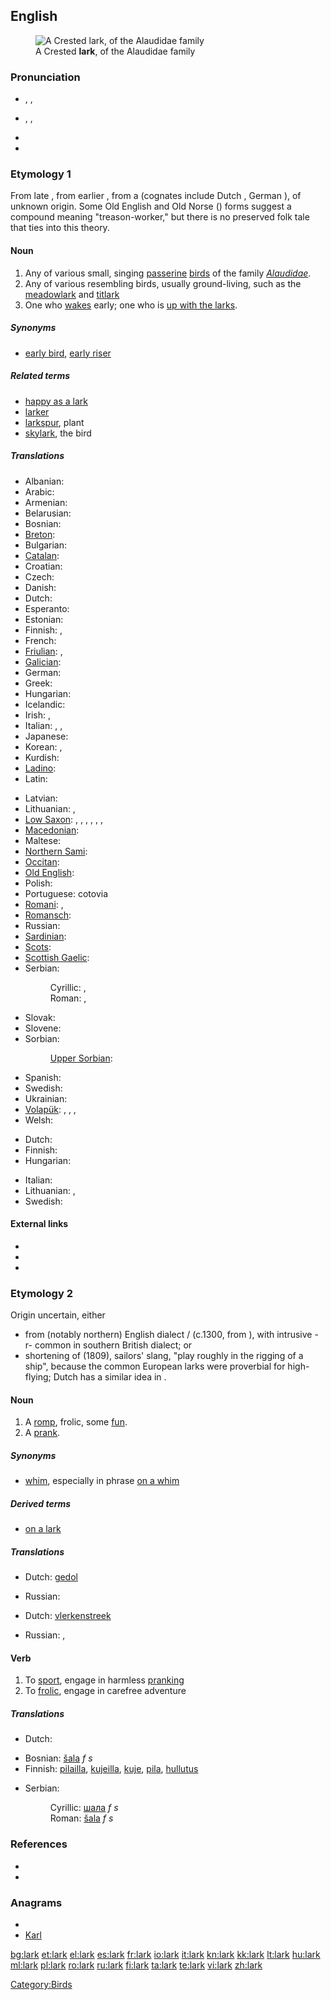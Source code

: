 {{also|Lark}}
==English==
[[Image:Galerida cristata naumann.jpg|thumb|A Crested '''lark''', of the Alaudidae family]]

===Pronunciation===
* {{a|UK}} {{enPR|läk}}, {{IPA|/lɑːk/}}, {{SAMPA|/lA:k/}}
* {{a|US}} {{enPR|lärk}}, {{IPA|/lɑːɹk/}}, {{SAMPA|/lA:rk/}}
* {{audio|en-us-lark.ogg|Audio (US)}}
* {{rhymes|ɑː(r)k}}

===Etymology 1===
From late {{etyl|ang}} {{term|lagerce|lang=ang}}, from earlier {{term|lawerce|lang=ang}}, from a {{proto|Germanic|laiw(a)rikon}} (cognates include Dutch {{term|leeuwerik|lang=nl}}, German {{term|Lerche|lang=de}}), of unknown origin. Some Old English and Old Norse ({{term|lævirik|lang=non}}) forms suggest a compound meaning "treason-worker," but there is no preserved folk tale that ties into this theory.

====Noun====
{{en-noun}}

# Any of various small, singing [[passerine]] [[bird]]s of the family ''[[Alaudidae]]''.
# Any of various resembling birds, usually ground-living, such as the [[meadowlark]] and [[titlark]]
# One who [[wake]]s early; one who is [[up with the larks]].

=====Synonyms=====
* {{sense|one who wakes early}} [[early bird]], [[early riser]]

=====Related terms=====
* [[happy as a lark]]
* [[larker]]
* [[larkspur]], plant
* [[skylark]], the bird

=====Translations=====
{{trans-top|bird}}
* Albanian: {{t|sq|lauresha}}
* Arabic: {{t|ar|قبرة|tr=qubbara|alt=قبّرة|sc=Arab}}
* Armenian: {{t-|hy|արտույտ|tr=artuyt}}
* Belarusian: {{t|be|жаваранак|sc=Cyrl}}
* Bosnian: {{t-|bs|ševa|f}}
* [[Breton]]: {{t|br|alc'hweder}}
* Bulgarian: {{t+|bg|чучулига}}
* [[Catalan]]: {{t|ca|alosa|f}}
* Croatian: {{t-|hr|ševa}}
* Czech: {{t-|cs|skřivan|m}}
* Danish: {{t|da|lærke|c}}
* Dutch: {{t+|nl|leeuwerik|m}}
* Esperanto: {{t-|eo|alaŭdo|xs=Esperanto}}
* Estonian: {{t|et|lőoke}}
* Finnish: {{t+|fi|kiuru}}, {{t-|fi|leivo}}
* French: {{t+|fr|alouette|f}}
* [[Friulian]]: {{tø|fur|lodule}}, {{tø|fur|odule}}
* [[Galician]]: {{t|gl|laverca|f}}
* German: {{t+|de|Lerche|f}}
* Greek: {{t+|el|σταρήθρα}}
* Hungarian: {{t+|hu|pacsirta}}
* Icelandic: {{t|is|lævirki}}
* Irish: {{t|ga|fuiseog|f}}, {{t|ga|circín starraiceach|m}}
* Italian: {{t|it|allòdola|f}}, {{t|it|lòdola|f}}, {{t|it|allodola|f}}
* Japanese: {{t|ja|雲雀|tr=ひばり, hibari|sc=Jpan}}
* Korean: {{t|ko|종다리|tr=jongdari|sc=Kore}}, {{t|ko|노고지리|tr=nogojiri|sc=Kore}}
* Kurdish: {{t|ku|کڵاوکوره‌|sc=ku-Arab}}
* [[Ladino]]: {{tø|lad|lodola|f}}
* Latin: {{t-|la|alauda}}
{{trans-mid}}
* Latvian: {{t|lv|cīrulis}}
* Lithuanian: {{t|lt|vieversys|m}}, {{t|lt|vyturys|m}}
* [[Low Saxon]]: {{t|nds|Levark|f}}, {{t|nds|Lauerk|f}}, {{t|nds|Levalk|f}}, {{t|nds|Lark|f}}, {{t|nds|Leerk|f}}, {{t|nds|Lierk|f}}, {{t|nds|Lurk|f}}
* [[Macedonian]]: {{t|mk|чучулига|tr=čučuliga|sc=Cyrl}}
* Maltese: {{t|mt|alwetta}}
* [[Northern Sami]]: {{tø|se|leivvoš}}
* [[Occitan]]: {{t|oc|alauseta}}
* [[Old English]]: {{t|ang|laferce|f|alt=lāferce}}
* Polish: {{t+|pl|skowronek|m}}
* Portuguese: cotovia {{f}}
* [[Romani]]: {{tø|rom|chirikli-gilibani}}, {{tø|rom|chiriklo-gilibano|m}}
* [[Romansch]]: {{t|rm|lodola|f}}
* Russian: {{t+|ru|жаворонок|tr=žavoronok}}
* [[Sardinian]]: {{t|sc|allòdola}}
* [[Scots]]: {{tø|sco|laverock}}
* [[Scottish Gaelic]]: {{t|gd|uiseag|f}}
* Serbian:
*: Cyrillic: {{t|sr|шева|f|sc=Cyrl}}, {{t|sr|шевpљугa|f|sc=Cyrl}}
*: Roman: {{t|sr|ševa|f|sc=Cyrl}}, {{t|sr|ševrljuga|f|sc=Cyrl}}
* Slovak: {{t|sk|škovránok}}
* Slovene: {{t+|sl|škrjanec|m}}
* Sorbian:
*: [[Upper Sorbian]]: {{t|hsb|škowrončk}}
* Spanish: {{t+|es|alondra|f}}
* Swedish: {{t|sv|lärka}}
* Ukrainian: {{t|uk|жайворонок польовий|sc=Cyrl}}
* [[Volapük]]: {{qualifier|male or female}} {{t+|vo|laud|xs=Volapük}}, {{qualifier|male}} {{t|vo|hilaud}}, {{qualifier|female}} {{t|vo|jilaud}}, {{qualifier|offspring, young}} {{t|vo|laudül}}
* Welsh: {{t|cy|ehedydd}}
{{trans-bottom}}

{{trans-top|one who wakes early}}
* Dutch: {{t|nl|vroege vogel|m}}
* Finnish: {{t+|fi|aamuvirkku}}
* Hungarian: {{t+|hu|koránkelő}}
{{trans-mid}}
* Italian: {{t|it|mattiniero|m}}
* Lithuanian: {{t|lt|vyturys|m|xs=Lithuanian}}, {{t|lt|vyturys|m|xs=Lithuanian}}
* Swedish: {{t|sv|lärka|c}}
{{trans-bottom}}

====External links====
* {{pedialite|lark}}
* {{commonslite|Alaudidae}}
* {{specieslite|Alaudidae}}

===Etymology 2===
Origin uncertain, either
* from (notably northern) English dialect {{term|lake}}/{{term|laik||to play}} (c.1300, from {{etyl|non}} {{term|leika|lang=non||to play (as opposed to work)}}), with intrusive -r- common in southern British dialect; or
* shortening of {{term|skylark}} (1809), sailors' slang, "play roughly in the rigging of a ship", because the common European larks were proverbial for high-flying; Dutch has a similar idea in {{term|speelvogel||playbird, a person of markedly playful nature|lang=nl}}.

====Noun====
{{en-noun}}

# A [[romp]], frolic, some [[fun]].
# A [[prank]].

=====Synonyms=====
* [[whim]], especially in phrase [[on a whim]]

=====Derived terms=====
* [[on a lark]]

=====Translations=====
{{trans-top|romp, frolic, some fun}}
* Dutch: [[gedol]] {{n}}
{{trans-mid}}
* Russian: {{t+|ru|забава|f}}
{{trans-bottom}}

{{trans-top|prank}}
* Dutch: [[vlerkenstreek]]
{{trans-mid}}
* Russian: {{t+|ru|шутка|f}}, {{t+|ru|проказа|f}}
{{trans-bottom}}

====Verb====
{{en-verb}}

# To [[sport]], engage in harmless [[prank]]ing
# To [[frolic]], engage in carefree adventure

=====Translations=====
{{trans-top|sport, engage in harmless pranking}}
* Dutch: {{t-|nl|dollen}}
{{trans-mid}}
{{trans-bottom}}

{{trans-top|frolic, engage in carefree adventure}}
{{trans-mid}}
{{trans-bottom}}

{{checktrans-top}}
* Bosnian: [[šala]] ''f s''
* Finnish: [[pilailla]], [[kujeilla]], [[kuje]], [[pila]], [[hullutus]]
{{trans-mid}}
* Serbian:
*: Cyrillic: [[шала]] ''f s''
*: Roman: [[šala]] ''f s''
{{trans-bottom}}

===References===
* {{R:Online Etymology Dictionary}}
* {{R:Webster NCD 1967}}

===Anagrams===
* {{alphagram|aklr}}
* [[Karl#English|Karl]]

[[Category:Birds]]

[[bg:lark]]
[[et:lark]]
[[el:lark]]
[[es:lark]]
[[fr:lark]]
[[io:lark]]
[[it:lark]]
[[kn:lark]]
[[kk:lark]]
[[lt:lark]]
[[hu:lark]]
[[ml:lark]]
[[pl:lark]]
[[ro:lark]]
[[ru:lark]]
[[fi:lark]]
[[ta:lark]]
[[te:lark]]
[[vi:lark]]
[[zh:lark]]